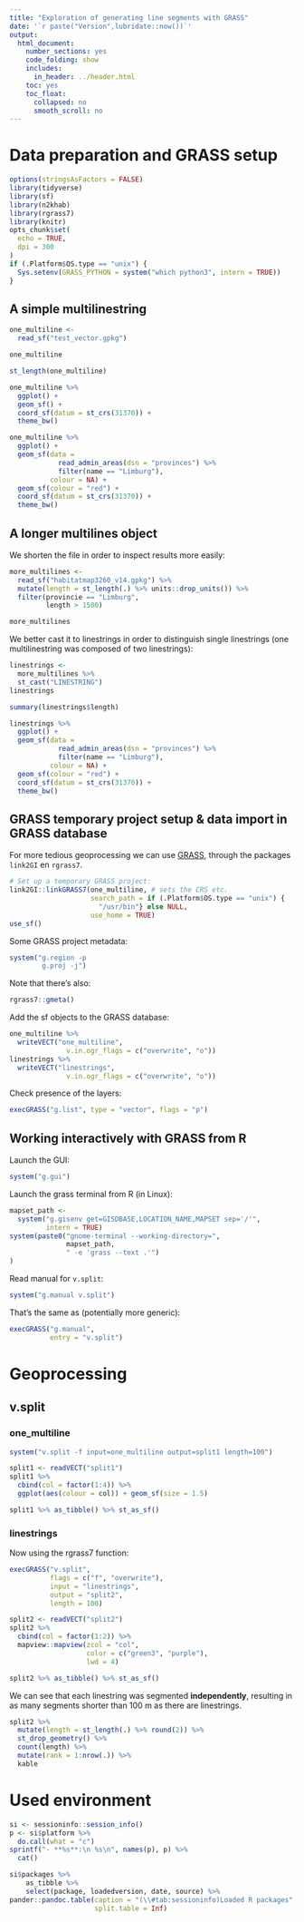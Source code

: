 ```yaml
---
title: "Exploration of generating line segments with GRASS"
date: '`r paste("Version",lubridate::now())`'
output:
  html_document:
    number_sections: yes
    code_folding: show
    includes:
      in_header: ../header.html
    toc: yes
    toc_float:
      collapsed: no
      smooth_scroll: no
---
```


# Data preparation and GRASS setup

```r
options(stringsAsFactors = FALSE)
library(tidyverse)
library(sf)
library(n2khab)
library(rgrass7)
library(knitr)
opts_chunk$set(
  echo = TRUE,
  dpi = 300
)
if (.Platform$OS.type == "unix") {
  Sys.setenv(GRASS_PYTHON = system("which python3", intern = TRUE))
}
```

## A simple multilinestring

```r
one_multiline <- 
  read_sf("test_vector.gpkg")
```

```r
one_multiline
```


```r
st_length(one_multiline)
```


```r
one_multiline %>% 
  ggplot() +
  geom_sf() + 
  coord_sf(datum = st_crs(31370)) +
  theme_bw()
```


```r
one_multiline %>% 
  ggplot() +
  geom_sf(data = 
            read_admin_areas(dsn = "provinces") %>% 
            filter(name == "Limburg"),
          colour = NA) +
  geom_sf(colour = "red") + 
  coord_sf(datum = st_crs(31370)) +
  theme_bw()
```

## A longer multilines object

We shorten the file in order to inspect results more easily:

```r
more_multilines <- 
  read_sf("habitatmap3260_v14.gpkg") %>% 
  mutate(length = st_length(.) %>% units::drop_units()) %>% 
  filter(provincie == "Limburg",
         length > 1500)
```

```r
more_multilines
```

We better cast it to linestrings in order to distinguish single linestrings (one multilinestring was composed of two linestrings):

```r
linestrings <- 
  more_multilines %>% 
  st_cast("LINESTRING")
linestrings
```




```r
summary(linestrings$length)
```

```r
linestrings %>% 
  ggplot() +
  geom_sf(data = 
            read_admin_areas(dsn = "provinces") %>% 
            filter(name == "Limburg"),
          colour = NA) +
  geom_sf(colour = "red") + 
  coord_sf(datum = st_crs(31370)) +
  theme_bw()
```


## GRASS temporary project setup & data import in GRASS database

For more tedious geoprocessing we can use [GRASS](https://grass.osgeo.org/), through the packages `link2GI` en `rgrass7`.

```r
# Set up a temporary GRASS project:
link2GI::linkGRASS7(one_multiline, # sets the CRS etc.
                    search_path = if (.Platform$OS.type == "unix") {
                      "/usr/bin"} else NULL,
                    use_home = TRUE)
use_sf()
```

Some GRASS project metadata:

```r
system("g.region -p
        g.proj -j")
```

Note that there's also:

```r
rgrass7::gmeta()
```

Add the sf objects to the GRASS database:

```r
one_multiline %>% 
  writeVECT("one_multiline",
              v.in.ogr_flags = c("overwrite", "o"))
linestrings %>% 
  writeVECT("linestrings",
              v.in.ogr_flags = c("overwrite", "o"))
```

Check presence of the layers:

```r
execGRASS("g.list", type = "vector", flags = "p")
```

## Working interactively with GRASS from R

Launch the GUI:

```r
system("g.gui")
```

Launch the grass terminal from R (in Linux):

```r
mapset_path <- 
  system("g.gisenv get=GISDBASE,LOCATION_NAME,MAPSET sep='/'", 
         intern = TRUE)
system(paste0("gnome-terminal --working-directory=",
              mapset_path,
              " -e 'grass --text .'")
)
```

Read manual for `v.split`:

```r
system("g.manual v.split")
```

That's the same as (potentially more generic):

```r
execGRASS("g.manual",
          entry = "v.split")
```


# Geoprocessing

## v.split

### one_multiline

```r
system("v.split -f input=one_multiline output=split1 length=100")
```

```r
split1 <- readVECT("split1")
split1 %>% 
  cbind(col = factor(1:4)) %>% 
  ggplot(aes(colour = col)) + geom_sf(size = 1.5)
```

```r
split1 %>% as_tibble() %>% st_as_sf()
```

### linestrings

Now using the rgrass7 function:

```r
execGRASS("v.split",
          flags = c("f", "overwrite"),
          input = "linestrings",
          output = "split2",
          length = 100)
```



```r
split2 <- readVECT("split2")
split2 %>% 
  cbind(col = factor(1:2)) %>% 
  mapview::mapview(zcol = "col",
                   color = c("green3", "purple"),
                   lwd = 4)
```

```r
split2 %>% as_tibble() %>% st_as_sf()
```

We can see that each linestring was segmented **independently**, resulting in as many segments shorter than 100 m as there are linestrings.

```r
split2 %>% 
  mutate(length = st_length(.) %>% round(2)) %>% 
  st_drop_geometry() %>% 
  count(length) %>% 
  mutate(rank = 1:nrow(.)) %>% 
  kable
```




# Used environment

```r
si <- sessioninfo::session_info()
p <- si$platform %>%
  do.call(what = "c")
sprintf("- **%s**:\n %s\n", names(p), p) %>%
  cat()
```

```r
si$packages %>%
    as_tibble %>%
    select(package, loadedversion, date, source) %>%
pander::pandoc.table(caption = "(\\#tab:sessioninfo)Loaded R packages",
                     split.table = Inf)
```




